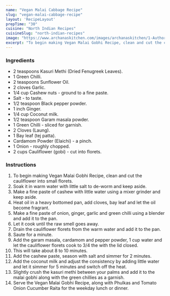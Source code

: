 ---
name: "Vegan Malai Cabbage Recipe"
slug: "vegan-malai-cabbage-recipe"
layout: 'RecipeLayout'
prepTime: "30"
cuisine: "North Indian Recipes"
cuisineSlug: "north-indian-recipes"
image: "https://www.archanaskitchen.com/images/archanaskitchen/1-Author/nithya.anantham/Vegan_Malai_Gobhi_Recipe.jpg"
excerpt: "To begin making Vegan Malai Gobhi Recipe, clean and cut the cauliflower into small florets"
---

### Ingredients

- 2 teaspoons Kasuri Methi (Dried Fenugreek Leaves).
- 1 Green Chilli.
- 2 teaspoons Sunflower Oil.
- 2 cloves Garlic.
- 1/4 cup Cashew nuts - ground to a fine paste.
- Salt - to taste.
- 1/2 teaspoon Black pepper powder.
- 1 inch Ginger.
- 1/4 cup Coconut milk.
- 1/2 teaspoon Garam masala powder.
- 1 Green Chilli - sliced for garnish.
- 2 Cloves (Laung).
- 1 Bay leaf (tej patta).
- Cardamom Powder (Elaichi) - a pinch.
- 1 Onion - roughly chopped.
- 2 cups Cauliflower (gobi) - cut into florets.

### Instructions

1. To begin making Vegan Malai Gobhi Recipe, clean and cut the cauliflower into small florets.
1. Soak it in warm water with little salt to de-worm and keep aside.
1. Make a fine paste of cashew with little water using a mixer grinder and keep aside.
1. Heat oil in a heavy bottomed pan, add cloves, bay leaf and let the oil become fragrant.
1. Make a fine paste of onion, ginger, garlic and green chilli using a blender and add it to the pan.
1. Let it cook until the raw smell goes away.
1. Drain the cauliflower florets from the warm water and add it to the pan.
1. Saute for a minute.
1. Add the garam masala, cardamom and pepper powder, 1 cup water and let the cauliflower florets cook to 3/4 the with the lid closed.
1. This will take about 8 to 10 minutes.
1. Add the cashew paste, season with salt and simmer for 2 minutes.
1. Add the coconut milk and adjust the consistency by adding little water and let it simmer for 5 minutes and switch off the heat.
1. Slightly crush the kasuri methi between your palms and add it to the malai gobhi along with the green chillies as a garnish.
1. Serve the Vegan Malai Gobhi Recipe, along with Phulkas and Tomato Onion Cucumber Raita for the weekday lunch or dinner.
